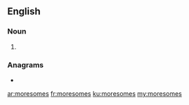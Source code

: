==English==

===Noun===
{{head|en|noun plural form}}

# {{plural of|moresome|lang=en}}

===Anagrams===
* {{l|en|moresomes}}

[[ar:moresomes]]
[[fr:moresomes]]
[[ku:moresomes]]
[[my:moresomes]]